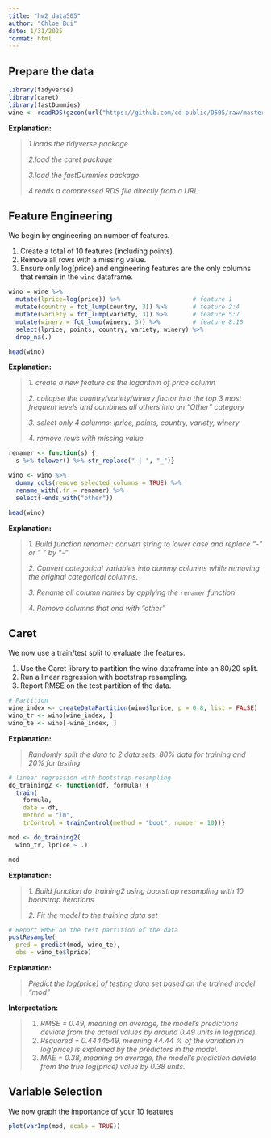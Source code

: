 ---
title: "hw2_data505"
author: "Chloe Bui"
date: 1/31/2025
format: html
---

## Prepare the data

```{r}
library(tidyverse)
library(caret)
library(fastDummies)
wine <- readRDS(gzcon(url("https://github.com/cd-public/D505/raw/master/dat/wine.rds")))
```

**Explanation:**

> *1.loads the tidyverse package*
>
> *2.load the caret package*
>
> *3.load the fastDummies package*
>
> *4.reads a compressed RDS file directly from a URL*

## Feature Engineering

We begin by engineering an number of features.

1.  Create a total of 10 features (including points).
2.  Remove all rows with a missing value.
3.  Ensure only log(price) and engineering features are the only columns that remain in the `wino` dataframe.

```{r}
wino = wine %>% 
  mutate(lprice=log(price)) %>%                    # feature 1
  mutate(country = fct_lump(country, 3)) %>%       # feature 2:4
  mutate(variety = fct_lump(variety, 3)) %>%       # feature 5:7
  mutate(winery = fct_lump(winery, 3)) %>%         # feature 8:10
  select(lprice, points, country, variety, winery) %>%
  drop_na(.)

head(wino)
```

**Explanation:**

> *1. create a new feature as the logarithm of price column*
>
> *2. collapse the country/variety/winery factor into the top 3 most frequent levels and combines all others into an "Other" category*
>
> *3. select only 4 columns: lprice, points, country, variety, winery*
>
> *4. remove rows with missing value*

```{r}
renamer <- function(s) {
  s %>% tolower() %>% str_replace("-| ", "_")}

wino <- wino %>%
  dummy_cols(remove_selected_columns = TRUE) %>%
  rename_with(.fn = renamer) %>%
  select(-ends_with("other"))

head(wino)
```

**Explanation:**

> *1. Build function renamer: convert string to lower case and replace "-" or " " by "-"*
>
> *2. Convert categorical variables into dummy columns while removing the original categorical columns.*
>
> *3. Rename all column names by applying the `renamer` function*
>
> *4. Remove columns that end with "other"*

## Caret

We now use a train/test split to evaluate the features.

1.  Use the Caret library to partition the wino dataframe into an 80/20 split.
2.  Run a linear regression with bootstrap resampling.
3.  Report RMSE on the test partition of the data.

```{r}
# Partition
wine_index <- createDataPartition(wino$lprice, p = 0.8, list = FALSE)
wino_tr <- wino[wine_index, ]
wino_te <- wino[-wine_index, ]
```

**Explanation:**

> *Randomly split the data to 2 data sets: 80% data for training and 20% for testing*

```{r}
# linear regression with bootstrap resampling
do_training2 <- function(df, formula) {
  train(
    formula,
    data = df,
    method = "lm",
    trControl = trainControl(method = "boot", number = 10))}

mod <- do_training2(
  wino_tr, lprice ~ .)

mod

```

**Explanation:**

> *1. Build function do_training2 using bootstrap resampling with 10 bootstrap iterations*
>
> *2. Fit the model to the training data set*

```{r}
# Report RMSE on the test partition of the data
postResample(
  pred = predict(mod, wino_te),
  obs = wino_te$lprice)

```

**Explanation:**

> *Predict the log(price) of testing data set based on the trained model "mod"*

**Interpretation:**

> 1.  *RMSE = 0.49, meaning on average, the model's predictions deviate from the actual values by around 0.49 units in log(price).*
> 2.  *Rsquared = 0.4444549, meaning 44.44 % of the variation in log(price) is explained by the predictors in the model.*
> 3.  *MAE = 0.38, meaning on average, the model's prediction deviate from the true log(price) value by 0.38 units.*

## Variable Selection

We now graph the importance of your 10 features

```{r}
plot(varImp(mod, scale = TRUE))
```
